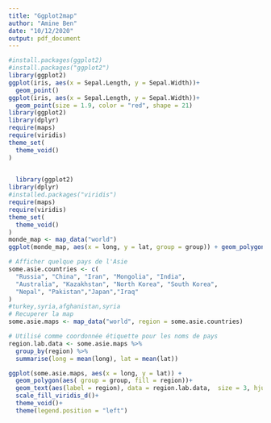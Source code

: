 ```yaml
---
title: "Ggplot2map"
author: "Amine Ben"
date: "10/12/2020"
output: pdf_document
---
```

```r

#install.packages(ggplot2)
#install.packages("ggplot2")
library(ggplot2)
ggplot(iris, aes(x = Sepal.Length, y = Sepal.Width))+
  geom_point()
ggplot(iris, aes(x = Sepal.Length, y = Sepal.Width))+
  geom_point(size = 1.9, color = "red", shape = 21)
library(ggplot2)
library(dplyr)
require(maps)
require(viridis)
theme_set(
  theme_void()
)

  
  library(ggplot2)
library(dplyr)
#installed.packages("viridis")
require(maps)
require(viridis)
theme_set(
  theme_void()
)
monde_map <- map_data("world")
ggplot(monde_map, aes(x = long, y = lat, group = group)) + geom_polygon(fill="lightgray", colour = "white")

# Afficher quelque pays de l'Asie
some.asie.countries <- c(
  "Russia", "China", "Iran", "Mongolia", "India",
  "Australia", "Kazakhstan", "North Korea", "South Korea",
  "Nepal", "Pakistan","Japan","Iraq"
)
#turkey,syria,afghanistan,syria
# Recuperer la map 
some.asie.maps <- map_data("world", region = some.asie.countries)

# Utilisé comme coordonnée étiquette pour les noms de pays
region.lab.data <- some.asie.maps %>%
  group_by(region) %>%
  summarise(long = mean(long), lat = mean(lat))

ggplot(some.asie.maps, aes(x = long, y = lat)) +
  geom_polygon(aes( group = group, fill = region))+
  geom_text(aes(label = region), data = region.lab.data,  size = 3, hjust = 0.5)+
  scale_fill_viridis_d()+
  theme_void()+
  theme(legend.position = "left")
```